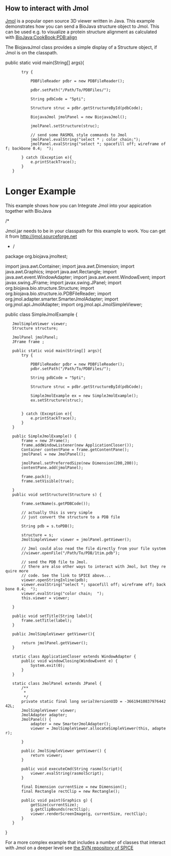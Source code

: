 ==How to interact with Jmol==

[http://jmol.sourceforge.net Jmol] is a popular open source 3D viewer written in Java. This example
demonstrates how you can send a BioJava structure object to Jmol. This can be used e.g. to visualize a protein structure alignment as calculated with [[BioJava:CookBook:PDB:align]]


The BiojavaJmol class provides a simple display of a Structure object, if Jmol is on the classpath.

<java>
public static void main(String[] args){
		try {

			PDBFileReader pdbr = new PDBFileReader();   
			
			pdbr.setPath("/Path/To/PDBFiles/");

			String pdbCode = "5pti";

			Structure struc = pdbr.getStructureById(pdbCode);

			BiojavaJmol jmolPanel = new BiojavaJmol();
			
			jmolPanel.setStructure(struc);
			
			// send some RASMOL style commands to Jmol
			jmolPanel.evalString("select * ; color chain;");
			jmolPanel.evalString("select *; spacefill off; wireframe off; backbone 0.4;  ");

		} catch (Exception e){
			e.printStackTrace();
		}
	}
</java>




=Longer Example=

This example shows how you can Integrate Jmol into your appication together with BioJava

<java>
/* 

Jmol.jar needs to be in your classpath for this example to work. 
You can get it from http://jmol.sourceforge.net

*/
package org.biojava.jmoltest;

import java.awt.Container;
import java.awt.Dimension;
import java.awt.Graphics;
import java.awt.Rectangle;
import java.awt.event.WindowAdapter;
import java.awt.event.WindowEvent;
import javax.swing.JFrame;
import javax.swing.JPanel;
import org.biojava.bio.structure.Structure;
import org.biojava.bio.structure.io.PDBFileReader;
import org.jmol.adapter.smarter.SmarterJmolAdapter;
import org.jmol.api.JmolAdapter;
import org.jmol.api.JmolSimpleViewer;


public class SimpleJmolExample {
    JmolSimpleViewer viewer;
    Structure structure; 

    JmolPanel jmolPanel;
    JFrame frame ;

    public static void main(String[] args){
        try {

            PDBFileReader pdbr = new PDBFileReader();          
            pdbr.setPath("/Path/To/PDBFiles/");

            String pdbCode = "5pti";

            Structure struc = pdbr.getStructureById(pdbCode);

            SimpleJmolExample ex = new SimpleJmolExample();
            ex.setStructure(struc);
           
            
        } catch (Exception e){
            e.printStackTrace();
        }
    }


    public SimpleJmolExample() {
        frame = new JFrame();
        frame.addWindowListener(new ApplicationCloser());
        Container contentPane = frame.getContentPane();
        jmolPanel = new JmolPanel();
   
        jmolPanel.setPreferredSize(new Dimension(200,200));
        contentPane.add(jmolPanel);

        frame.pack();
        frame.setVisible(true); 

    }
    public void setStructure(Structure s) {
        
        frame.setName(s.getPDBCode());

        // actually this is very simple
        // just convert the structure to a PDB file
  
        String pdb = s.toPDB();
       
        structure = s;
        JmolSimpleViewer viewer = jmolPanel.getViewer();

        // Jmol could also read the file directly from your file system
        //viewer.openFile("/Path/To/PDB/1tim.pdb");
  
        // send the PDB file to Jmol.
        // there are also other ways to interact with Jmol, but they require more
        // code. See the link to SPICE above...
        viewer.openStringInline(pdb);
        viewer.evalString("select *; spacefill off; wireframe off; backbone 0.4;  ");
        viewer.evalString("color chain;  ");
        this.viewer = viewer;

    }

    public void setTitle(String label){
        frame.setTitle(label);
    }

    public JmolSimpleViewer getViewer(){

        return jmolPanel.getViewer();
    }


    static class ApplicationCloser extends WindowAdapter {
        public void windowClosing(WindowEvent e) {
            System.exit(0);
        }
    }

    static class JmolPanel extends JPanel {
        /**
         * 
         */
        private static final long serialVersionUID = -3661941083797644242L;
        JmolSimpleViewer viewer;
        JmolAdapter adapter;
        JmolPanel() {
            adapter = new SmarterJmolAdapter();
            viewer = JmolSimpleViewer.allocateSimpleViewer(this, adapter);
            
        }

        public JmolSimpleViewer getViewer() {
            return viewer;
        }

        public void executeCmd(String rasmolScript){
            viewer.evalString(rasmolScript);
        }


        final Dimension currentSize = new Dimension();
        final Rectangle rectClip = new Rectangle();

        public void paint(Graphics g) {
            getSize(currentSize);
            g.getClipBounds(rectClip);
            viewer.renderScreenImage(g, currentSize, rectClip);
        }
    }

}


</java>

For a more complex example that includes a number of classes that interact with Jmol on a deeper level see
[http://www.derkholm.net/svn/repos/spice/trunk/src/org/biojava/spice/jmol/ the SVN repository of SPICE]